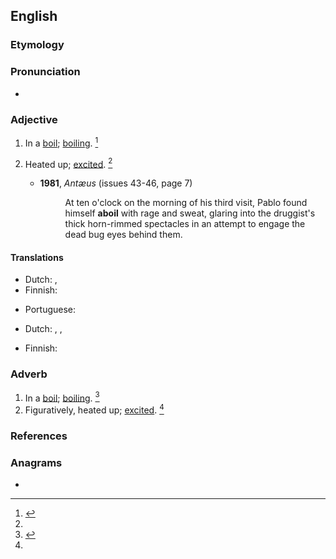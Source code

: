 ==English==

===Etymology===
{{prefix|en|a|boil|gloss1=in, on}}

===Pronunciation===
* {{a|US}} {{IPA|en|/əˈbɔɪl/|/əˈbɔɪl̩/}}

===Adjective===
{{en-adj}}

# In a [[boil]]; [[boiling]]. {{defdate|First attested in the mid 19<sup>th</sup> century.}}<ref name=SOED>{{R:SOED5|page=6}}</ref>
#: {{ux|en|In the kitchen several pots were '''aboil'''.}}
# {{lb|en|figurative}} Heated up; [[excited]]. {{defdate|First attested in the mid 19<sup>th</sup> century.}}<ref name=SOED/>
#* '''1981''', ''Antæus'' (issues 43-46, page 7)
#*: At ten o'clock on the morning of his third visit, Pablo found himself '''aboil''' with rage and sweat, glaring into the druggist's thick horn-rimmed spectacles in an attempt to engage the dead bug eyes behind them.

====Translations====
{{trans-top|boiling}}
* Dutch: {{t|nl|aan de kook}}, {{t+|nl|kokend}}
* Finnish: {{t+|fi|kiehua|alt=kiehumassa}}
{{trans-mid}}
* Portuguese: {{t+|pt|fervente}}
{{trans-bottom}}

{{trans-top|excited}}
* Dutch: {{t+|nl|opgewonden}}, {{t|nl|in alle staten}}, {{t|nl|over zijn toeren}}
{{trans-mid}}
* Finnish: {{t+|fi|kuuma|alt=kuumana}}
{{trans-bottom}}

===Adverb===
{{en-adv|-}}
# In a [[boil]]; [[boiling]]. {{defdate|First attested in the mid 19<sup>th</sup> century.}}<ref name=SOED>{{R:SOED5|page=6}}</ref>
# Figuratively, heated up; [[excited]]. {{defdate|First attested in the mid 19<sup>th</sup> century.}}<ref name=SOED/>

===References===
<references/>

===Anagrams===
* {{anagrams|en|a=abilo|Biola|abilo|bailo|baloi|labio-}}